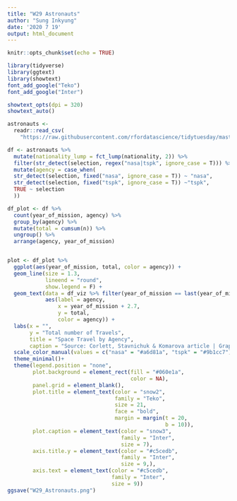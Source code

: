 ```yaml
---
title: "W29 Astronauts"
author: "Sung Inkyung"
date: '2020 7 19'
output: html_document
---
```


```r
knitr::opts_chunk$set(echo = TRUE)
```

```r
library(tidyverse)
library(ggtext)
library(showtext)
font_add_google("Teko")
font_add_google("Inter")

showtext_opts(dpi = 320)
showtext_auto()
```


```r
astronauts <-
  readr::read_csv(
    "https://raw.githubusercontent.com/rfordatascience/tidytuesday/master/data/2020/2020-07-14/astronauts.csv")
```

```r

df <- astronauts %>% 
  mutate(nationality_lump = fct_lump(nationality, 2)) %>% 
  filter(str_detect(selection, regex("nasa|tspk", ignore_case = T))) %>% 
  mutate(agency = case_when(
  str_detect(selection, fixed("nasa", ignore_case = T)) ~ "nasa",
  str_detect(selection, fixed("tspk", ignore_case = T)) ~"tspk",
  TRUE ~ selection
  ))

df_plot <- df %>% 
  count(year_of_mission, agency) %>% 
  group_by(agency) %>% 
  mutate(total = cumsum(n)) %>% 
  ungroup() %>% 
  arrange(agency, year_of_mission)


plot <- df_plot %>% 
  ggplot(aes(year_of_mission, total, color = agency)) +
  geom_line(size = 1.3,
            lineend = "round",
            show.legend = F) +
  geom_text(data = df_viz %>% filter(year_of_mission == last(year_of_mission)), 
            aes(label = agency, 
                x = year_of_mission + 2.7, 
                y = total,
                color = agency)) +
  labs(x = "",
       y = "Total number of Travels",
       title = "Space Travel by Agency",
       caption = "Source: Corlett, Stavnichuk & Komarova article | Graphic: Sung Inkyung") +
  scale_color_manual(values = c("nasa" = "#a6d81a", "tspk" = "#9b1cc7")) +
  theme_minimal()+
  theme(legend.position = "none",
        plot.background = element_rect(fill = "#060e1a", 
                                       color = NA), 
        panel.grid = element_blank(),
        plot.title = element_text(color = "snow2",
                                  family = "Teko",
                                  size = 21,
                                  face = "bold",
                                  margin = margin(t = 20,
                                                  b = 10)),
        plot.caption = element_text(color = "snow3",
                                    family = "Inter",
                                    size = 7),
        axis.title.y = element_text(color = "#c5cedb",
                                    family = "Inter",
                                    size = 9,),
        axis.text = element_text(color = "#c5cedb",
                                 family = "Inter",
                                 size = 9))
ggsave("W29_Astronauts.png")
```


